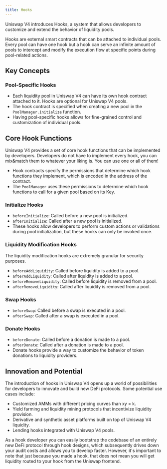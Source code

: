```yaml
---
title: Hooks
---
```


Uniswap V4 introduces Hooks, a system that allows developers to customize and extend the behavior of liquidity pools.

Hooks are external smart contracts that can be attached to individual pools. Every pool can have one hook but a hook can serve an infinite amount of pools to intercept and modify the execution flow at specific points during pool-related actions.

## Key Concepts

### Pool-Specific Hooks

- Each liquidity pool in Uniswap V4 can have its own hook contract attached to it. Hooks are optional for Uniswap V4 pools.
- The hook contract is specified when creating a new pool in the `PoolManager.initialize` function.
- Having pool-specific hooks allows for fine-grained control and customization of individual pools.

## Core Hook Functions

Uniswap V4 provides a set of core hook functions that can be implemented by developers. Developers do not have to implement every hook, you can mix&match them to whatever your liking is. You can use one or all of them!

- Hook contracts specify the permissions that determine which hook functions they implement, which is encoded in the address of the contract.
- The `PoolManager` uses these permissions to determine which hook functions to call for a given pool based on its Key.

### Initialize Hooks

- `beforeInitialize`: Called before a new pool is initialized.
- `afterInitialize`: Called after a new pool is initialized.
- These hooks allow developers to perform custom actions or validations during pool initialization, but these hooks can only be invoked once.

### Liquidity Modification Hooks

The liquidity modification hooks are extremely granular for security purposes.

- `beforeAddLiquidity`: Called before liquidity is added to a pool.
- `afterAddLiquidity`: Called after liquidity is added to a pool.
- `beforeRemoveLiquidity`: Called before liquidity is removed from a pool.
- `afterRemoveLiquidity`: Called after liquidity is removed from a pool.

### Swap Hooks

- `beforeSwap`: Called before a swap is executed in a pool.
- `afterSwap`: Called after a swap is executed in a pool.

### Donate Hooks

- `beforeDonate`: Called before a donation is made to a pool.
- `afterDonate`: Called after a donation is made to a pool.
- Donate hooks provide a way to customize the behavior of token donations to liquidity providers.

## Innovation and Potential

The introduction of hooks in Uniswap V4 opens up a world of possibilities for developers to innovate and build new DeFi protocols. Some potential use cases include:

- Customized AMMs with different pricing curves than xy = k.
- Yield farming and liquidity mining protocols that incentivize liquidity provision.
- Derivative and synthetic asset platforms built on top of Uniswap V4 liquidity.
- Lending hooks integrated with Uniswap V4 pools.

As a hook developer you can easily bootstrap the codebase of an entirely new DeFi protocol through hook designs, which subsequently drives down your audit costs and allows you to develop faster. However, it's important to note that just because you made a hook, that does not mean you will get liquidity routed to your hook from the Uniswap frontend.
